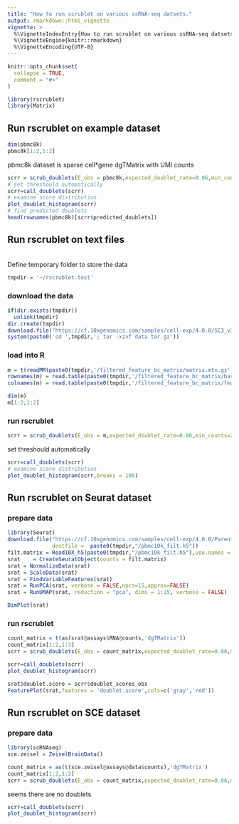 ```yaml
---
title: "How to run scrublet on various ssRNA-seq datsets."
output: rmarkdown::html_vignette
vignette: >
  %\VignetteIndexEntry{How to run scrublet on various ssRNA-seq datsets.}
  %\VignetteEngine{knitr::rmarkdown}
  %\VignetteEncoding{UTF-8}
---
```


```r
knitr::opts_chunk$set(
  collapse = TRUE,
  comment = "#>"
)
```

```r
library(rscrublet)
library(Matrix)
```
## Run rscrublet on example dataset
```r
dim(pbmc8k)
pbmc8k[1:2,1:2]
```
pbmc8k dataset is sparse cell*gene dgTMatrix with UMI counts
```r
scrr = scrub_doublets(E_obs = pbmc8k,expected_doublet_rate=0.06,min_counts=2, min_cells=3, min_gene_variability_pctl=85, n_prin_comps=30)
# set threshould automatically 
scrr=call_doublets(scrr)
# examine score distribution
plot_doublet_histogram(scrr)
# find predicted doublets
head(rownames(pbmc8k)[scrr$predicted_doublets])
```
## Run rscrublet on text files
<br>
Define temporary folder to store the data
```r
tmpdir = '~/rscrublet.test'
```
### download the data 
```r
if(dir.exists(tmpdir))
  unlink(tmpdir)
dir.create(tmpdir)
download.file("https://cf.10xgenomics.com/samples/cell-exp/4.0.0/SC3_v3_NextGem_SI_Neuron_10K/SC3_v3_NextGem_SI_Neuron_10K_filtered_feature_bc_matrix.tar.gz", destfile =  paste0(tmpdir,"/data.tar.gz"))
system(paste0('cd ',tmpdir,'; tar -xzvf data.tar.gz'))
```
### load into R
```r
m = t(readMM(paste0(tmpdir,'/filtered_feature_bc_matrix/matrix.mtx.gz')))
rownames(m) = read.table(paste0(tmpdir,'/filtered_feature_bc_matrix/barcodes.tsv.gz'))[,1]
colnames(m) = read.table(paste0(tmpdir,'/filtered_feature_bc_matrix/features.tsv.gz'))[,1]
```
```r
dim(m)
m[1:2,1:2]
```
### run rscrublet
```r
scrr = scrub_doublets(E_obs = m,expected_doublet_rate=0.06,min_counts=2, min_cells=3, min_gene_variability_pctl=85, n_prin_comps=30)
```
set threshould automatically 
```r
scrr=call_doublets(scrr)
# examine score distribution
plot_doublet_histogram(scrr,breaks = 100)
```
## Run rscrublet on Seurat dataset
### prepare data
```r
library(Seurat)
download.file("https://cf.10xgenomics.com/samples/cell-exp/4.0.0/Parent_NGSC3_DI_PBMC/Parent_NGSC3_DI_PBMC_filtered_feature_bc_matrix.h5",
              destfile =  paste0(tmpdir,"/pbmc10k_filt.h5"))
filt.matrix = Read10X_h5(paste0(tmpdir,"/pbmc10k_filt.h5"),use.names = T)
srat    = CreateSeuratObject(counts = filt.matrix)
srat = NormalizeData(srat)
srat = ScaleData(srat)
srat = FindVariableFeatures(srat)
srat = RunPCA(srat, verbose = FALSE,npcs=15,approx=FALSE)
srat = RunUMAP(srat, reduction = "pca", dims = 1:15, verbose = FALSE)
```

```r
DimPlot(srat)
```
### run rscrublet
```r
count_matrix = t(as(srat@assays$RNA@counts,'dgTMatrix'))
count_matrix[1:2,1:3]
scrr = scrub_doublets(E_obs = count_matrix,expected_doublet_rate=0.06,min_counts=2, min_cells=3, min_gene_variability_pctl=85, n_prin_comps=30)
```

```r
scrr=call_doublets(scrr)
plot_doublet_histogram(scrr)
```
```r
srat$doublet.score = scrr$doublet_scores_obs
FeaturePlot(srat,features = 'doublet.score',cols=c('gray','red'))
```
## Run rscrublet on SCE dataset
### prepare data
```r
library(scRNAseq)
sce.zeisel = ZeiselBrainData()
```


```r
count_matrix = as(t(sce.zeisel@assays@data$counts),'dgTMatrix')
count_matrix[1:2,1:2]
scrr = scrub_doublets(E_obs = count_matrix,expected_doublet_rate=0.06,min_counts=2, min_cells=3, min_gene_variability_pctl=85, n_prin_comps=30)
```
seems there are no doublets
```r
scrr=call_doublets(scrr)
plot_doublet_histogram(scrr)
```